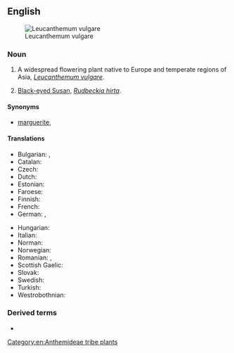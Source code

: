 {{also|ox-eye daisy}}
==English==
{{wikipedia}}
[[Image:Ox-eye daisy 01.jpg|thumb|right|Leucanthemum vulgare]]

===Noun===
{{en-noun}}

# A widespread flowering plant native to Europe and temperate regions of Asia, ''[[Leucanthemum vulgare]]''.
# {{lb|en|US|regional}} [[black-eyed Susan|Black-eyed Susan]], ''[[Rudbeckia hirta]]''.

====Synonyms====
* {{sense|Leucanthemum vulgare}} [[marguerite]], {{vern|white oxeye daisy}}

====Translations====
{{trans-top|flower, ''Leucanthemum vulgare''}}
* Bulgarian: {{t|bg|паричка|f}}, {{t|bg|маргаритка|f}}
* Catalan: {{t|ca|margarida de prat|f}}
* Czech: {{t+|cs|kopretina|f}}
* Dutch: {{t|nl|gewone margriet|m|f}}
* Estonian: {{t+|et|härjasilm}}
* Faroese: {{t|fo|margaritt|f}}
* Finnish: {{t+|fi|päivänkakkara}}
* French: {{t+|fr|marguerite|f}}
* German: {{t+|de|Margerite|f}}, {{t|de|Wucherblume|f}}
{{trans-mid}}
* Hungarian: {{t+|hu|margaréta}}
* Italian: {{t+|it|margherita|f}}
* Norman: {{t|nrf|ièrs dé boeu|m-p}}
* Norwegian: {{t|no|prestekrage}}
* Romanian: {{t+|ro|margaretă|f}}, {{t+|ro|mărgărită|f}}
* Scottish Gaelic: {{t|gd|neòinean mòr|f}}
* Slovak: {{t|sk|margaréta|f}}
* Swedish: {{t+|sv|prästkrage}}
* Turkish: {{t+|tr|beyaz ay papatyası}}
* Westrobothnian: {{t|gmq-bot|solgangsblåmm|f}}
{{trans-bottom}}

===Derived terms===
* {{vern|yellow oxeye daisy}}

[[Category:en:Anthemideae tribe plants]]